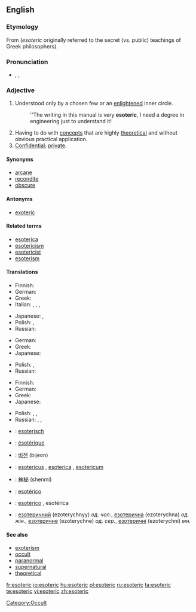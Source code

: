 ==English==

===Etymology===
From {{etyl|grc}} {{term|sc=polytonic|ἐσώτερoς|tr=esōteros||inner|lang=grc}} (''esoteric'' originally referred to the secret (vs. public) teachings of Greek philosophers).

===Pronunciation===
* {{enPR|ěsōtěr'ĭk}}, {{IPA|/ˌes.əʊˈter.ɪk/}}, {{SAMPA|/%Es.oU"tEr.Ik/}}
*: {{rhymes|ɛrɪk}}

===Adjective===
{{en-adj}}

# Understood only by a chosen few or an [[enlightened]] inner circle.
#: ''The writing in this manual is very '''esoteric''', I need a degree in engineering just to understand it!
# Having to do with [[concept]]s that are highly [[theoretical]] and without obvious practical application.
# [[confidential|Confidential]]; [[private]].

====Synonyms====
* [[arcane]]
* [[recondite]]
* [[obscure]]

====Antonyms====
* [[exoteric]]

====Related terms====
* [[esoterica]]
* [[esotericism]]
* [[esotericist]]
* [[esoterism]]

====Translations====
{{trans-top|understood only by a chosen few or an enlightened inner circle}}
* Finnish: {{t-|fi|esoteerinen}}
* German: {{t-|de|esoterisch}}
* Greek: {{t|el|εσωτερικός||tr=esoterikós|sc=Grek}}
* Italian: {{t|it|esoterico|m}}, {{t+|it|esoterica|f}}, {{t|it|esoterici|m|p}}, {{t|it|esoteriche|f|p}}
{{trans-mid}}
* Japanese: {{t|ja|秘儀の|tr=[[ひぎの]], higi no|sc=Jpan}}, {{t|ja|奥義の|tr=[[おうぎの]], ōgi no|sc=Jpan}}
* Polish: {{t+|pl|ezoteryczny|m}}, {{t|pl|tajemny|m}}
* Russian: {{t|ru|эзотерический|tr=ezoteríčeskij|sc=Cyrl}}
{{trans-bottom}}

{{trans-top|having to do with concepts that are highly theoretical}}
* German: {{t-|de|esoterisch}}
* Greek: {{t|el|απόκρυφος||tr=apókrifos|sc=Grek}}
* Japanese: {{t-|ja|深遠な|tr=[[しんえんな]], shin'enna|sc=Jpan}}
{{trans-mid}}
* Polish: {{t|pl|zawiły|m}}, {{t|pl|niezrozumiały|m}}
* Russian: {{t|ru|эзотерический|tr=ezoteríčeskij|sc=Cyrl}}
{{trans-bottom}}

{{trans-top|confidential; private}}
* Finnish: {{t|fi|luottamuksellinen}}
* German: {{t+|de|geheim}}
* Greek: {{t|el|εσωτερικός||tr=esoterikós|sc=Grek}}
* Japanese: {{t|ja|秘密の|tr=[[ひみつの]], himitsu no|sc=Jpan}}
{{trans-mid}}
* Polish: {{t+|pl|ezoteryczny|m}}, {{t|pl|tajny|m}}, {{t|pl|skryty|m}}
* Russian: {{t|ru|эзотерический|tr=ezoteríčeskij|sc=Cyrl}}, {{t|ru|тайный|tr=tájnyj|sc=Cyrl}}, {{t|ru|скрытый|tr=skrýtyj|sc=Cyrl}}
{{trans-bottom}}

{{checktrans-top}}
* {{ttbc|Dutch}}: [[esoterisch]]
* {{ttbc|French}}: [[ésotérique]]
* {{ttbc|Korean}}: [[비전]] (bijeon)
{{checktrans-mid}}
* {{ttbc|Latin}}: [[esotericus]] {{m}}, [[esoterica]] {{f}}, [[esotericum]] {{n}}
* {{ttbc|Mandarin Chinese}}: [[神秘]] (shenmi)
* {{ttbc|Portuguese}}: [[esotérico]]
* {{ttbc|Spanish}}: [[esotérico]] {{m}}, esotérica {{f}}
* {{ttbc|Ukrainian}}: [[езотеричний]] (ezoterychnyy) ''од. чол.'', [[езотерична]] (ezoterychna) ''од. жін.'', [[езотеричне]] (ezoterychne) ''од. сер.'', [[езотеричні]] (ezoterychni) ''мн.''
{{checktrans-bottom}}

====See also====
* [[exoterism]]
* [[occult]]
* [[paranormal]]
* [[supernatural]]
* [[theoretical]]

[[Category:Occult]]

[[fr:esoteric]]
[[io:esoteric]]
[[hu:esoteric]]
[[pl:esoteric]]
[[ru:esoteric]]
[[ta:esoteric]]
[[te:esoteric]]
[[vi:esoteric]]
[[zh:esoteric]]